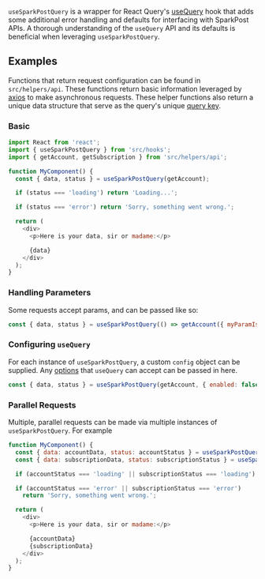 
<Meta title="Hooks|useSparkPostQuery" component={Table} />

`useSparkPostQuery` is a wrapper for React Query's
[useQuery](https://react-query.tanstack.com/docs/api#usequery) hook that adds some additional error
handling and defaults for interfacing with SparkPost APIs. A thorough understanding of the
`useQuery` API and its defaults is beneficial when leveraging `useSparkPostQuery`.

## Examples

Functions that return request configuration can be found in `src/helpers/api`. These functions
return basic information leveraged by [axios](https://github.com/axios/axios) to make asynchronous
requests. These helper functions also return a unique data structure that serve as the query's
unique [query key](https://react-query.tanstack.com/docs/guides/queries#query-keys).

### Basic

```js
import React from 'react';
import { useSparkPostQuery } from 'src/hooks';
import { getAccount, getSubscription } from 'src/helpers/api';

function MyComponent() {
  const { data, status } = useSparkPostQuery(getAccount);

  if (status === 'loading') return 'Loading...';

  if (status === 'error') return 'Sorry, something went wrong.';

  return (
    <div>
      <p>Here is your data, sir or madame:</p>

      {data}
    </div>
  );
}
```

### Handling Parameters

Some requests accept params, and can be passed like so:

```js
const { data, status } = useSparkPostQuery(() => getAccount({ myParamIsGreat: true }));
```

### Configuring `useQuery`

For each instance of `useSparkPostQuery`, a custom `config` object can be supplied. Any
[options](https://react-query.tanstack.com/docs/api#usequery) that `useQuery` can accept can be
passed in here.

```js
const { data, status } = useSparkPostQuery(getAccount, { enabled: false });
```

### Parallel Requests

Multiple, parallel requests can be made via multiple instances of `useSparkPostQuery`. For example

```js
function MyComponent() {
  const { data: accountData, status: accountStatus } = useSparkPostQuery(getAccount);
  const { data: subscriptionData, status: subscriptionStatus } = useSparkPostQuer(getSubscription);

  if (accountStatus === 'loading' || subscriptionStatus === 'loading') return 'Loading...';

  if (accountStatus === 'error' || subscriptionStatus === 'error')
    return 'Sorry, something went wrong.';

  return (
    <div>
      <p>Here is your data, sir or madame:</p>

      {accountData}
      {subscriptionData}
    </div>
  );
}
```
